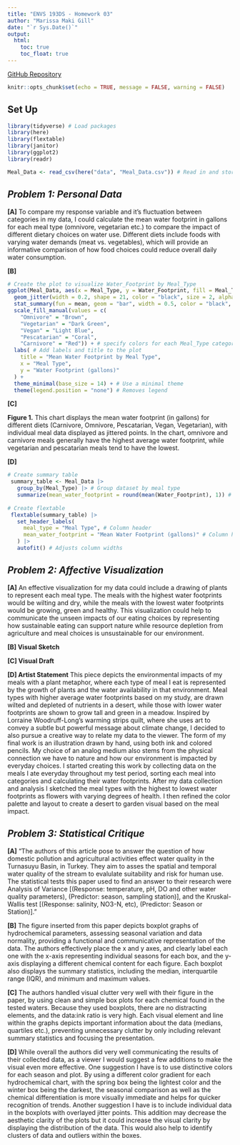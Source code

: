```yaml
---
title: "ENVS 193DS - Homework 03"
author: "Marissa Maki Gill"
date: "`r Sys.Date()`" 
output:
  html:
    toc: true                    
    toc_float: true             
---
```


[GitHub Repository](https://github.com/mmakigill/ENVS-193_homework-3.git)

```r
knitr::opts_chunk$set(echo = TRUE, message = FALSE, warning = FALSE)
```

## Set Up

```r

library(tidyverse) # Load packages
library(here)
library(flextable)       
library(janitor)  
library(ggplot2)
library(readr)

Meal_Data <- read_csv(here("data", "Meal_Data.csv")) # Read in and store collected water footprint per meal data

```

## *Problem 1: Personal Data*

**\[A\]** To compare my response variable and it's fluctuation between categories in my data, I could calculate the mean water footprint in gallons for each meal type (omnivore, vegetarian etc.) to compare the impact of different dietary choices on water use. Different diets include foods with varying water demands (meat vs. vegetables), which will provide an informative comparison of how food choices could reduce overall daily water consumption.

**\[B\]**

```r

# Create the plot to visualize Water_Footprint by Meal_Type
ggplot(Meal_Data, aes(x = Meal_Type, y = Water_Footprint, fill = Meal_Type)) +  
  geom_jitter(width = 0.2, shape = 21, color = "black", size = 2, alpha = 0.6) +  # show individual data points
  stat_summary(fun = mean, geom = "bar", width = 0.5, color = "black", position = position_dodge(0.9)) + # calculates summary statistics
  scale_fill_manual(values = c(
    "Omnivore" = "Brown", 
    "Vegetarian" = "Dark Green", 
    "Vegan" = "Light Blue", 
    "Pescatarian" = "Coral", 
    "Carnivore" = "Red")) + # specify colors for each Meal_Type category
  labs( # Add labels and title to the plot
    title = "Mean Water Footprint by Meal Type",
    x = "Meal Type",
    y = "Water Footprint (gallons)"
  ) +
  theme_minimal(base_size = 14) + # Use a minimal theme
  theme(legend.position = "none") # Removes legend
```

**\[C\]**

**Figure 1.** This chart displays the mean water footprint (in gallons) for different diets (Carnivore, Omnivore, Pescatarian, Vegan, Vegetarian), with individual meal data displayed as jittered points. In the chart, omnivore and carnivore meals generally have the highest average water footprint, while vegetarian and pescatarian meals tend to have the lowest.

**\[D\]**

```r
# Create summary table
 summary_table <- Meal_Data |>
   group_by(Meal_Type) |> # Group dataset by meal type
   summarize(mean_water_footprint = round(mean(Water_Footprint), 1)) # Calculate the mean water footprint rounded to 1 decimal place
 
# Create flextable
 flextable(summary_table) |>
   set_header_labels(
     meal_type = "Meal Type", # Column header
     mean_water_footprint = "Mean Water Footprint (gallons)" # Column header
   ) |>
   autofit() # Adjusts column widths
```

## *Problem 2: Affective Visualization*

**\[A\]** An effective visualization for my data could include a drawing of plants to represent each meal type. The meals with the highest water footprints would be wilting and dry, while the meals with the lowest water footprints would be growing, green and healthy. This visualization could help to communicate the unseen impacts of our eating choices by representing how sustainable eating can support nature while resource depletion from agriculture and meal choices is unsustainable for our environment.

**\[B\] Visual Sketch**

**\[C\] Visual Draft**

**\[D\] Artist Statement** This piece depicts the environmental impacts of my meals with a plant metaphor, where each type of meal I eat is represented by the growth of plants and the water availability in that environment. Meal types with higher average water footprints based on my study, are drawn wilted and depleted of nutrients in a desert, while those with lower water footprints are shown to grow tall and green in a meadow. Inspired by Lorraine Woodruff-Long’s warming strips quilt, where she uses art to convey a subtle but powerful message about climate change, I decided to also pursue a creative way to relate my data to the viewer. The form of my final work is an illustration drawn by hand, using both ink and colored pencils. My choice of an analog medium also stems from the physical connection we have to nature and how our environment is impacted by everyday choices. I started creating this work by collecting data on the meals I ate everyday throughout my test period, sorting each meal into categories and calculating their water footprints. After my data collection and analysis I sketched the meal types with the highest to lowest water footprints as flowers with varying degrees of health. I then refined the color palette and layout to create a desert to garden visual based on the meal impact.

## *Problem 3: Statistical Critique*

**\[A\]** "The authors of this article pose to answer the question of how domestic pollution and agricultural activities effect water quality in the Turnasuyu Basin, in Turkey. They aim to asses the spatial and temporal water quality of the stream to evalulate suitability and risk for human use. The statistical tests this paper used to find an answer to their research were Analysis of Variance \[(Response: temperature, pH, DO and other water quality parameters), (Predictor: season, sampling station)\], and the Kruskal-Wallis test \[(Response: salinity, NO3-N, etc), (Predictor: Season or Station)\]."

**\[B\]** The figure inserted from this paper depicts boxplot graphs of hydrochemical parameters, assessing seasonal variation and data normality, providing a functional and communicative representation of the data. The authors effectively place the x and y axes, and clearly label each one with the x-axis representing individual seasons for each box, and the y-axis displaying a different chemical content for each figure. Each boxplot also displays the summary statistics, including the median, interquartile range (IQR), and minimum and maximum values.

**\[C\]** The authors handled visual clutter very well with their figure in the paper, by using clean and simple box plots for each chemical found in the tested waters. Because they used boxplots, there are no distracting elements, and the data:ink ratio is very high. Each visual element and line within the graphs depicts important information about the data (medians, quartiles etc.), preventing unnecessary clutter by only including relevant summary statistics and focusing the presentation.

**\[D\]** While overall the authors did very well communicating the results of their collected data, as a viewer I would suggest a few additions to make the visual even more effective. One suggestion I have is to use distinctive colors for each season and plot. By using a different color gradient for each hydrochemical chart, with the spring box being the lightest color and the winter box being the darkest, the seasonal comparison as well as the chemical differentiation is more visually immediate and helps for quicker recognition of trends. Another suggestion I have is to include individual data in the boxplots with overlayed jitter points. This addition may decrease the aesthetic clarity of the plots but it could increase the visual clarity by displaying the distribution of the data. This would also help to identify clusters of data and outliers within the boxes.
